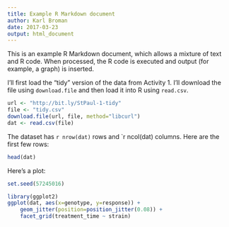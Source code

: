 ```yaml
---
title: Example R Markdown document
author: Karl Broman
date: 2017-03-23
output: html_document
---
```


This is an example R Markdown document, which allows a mixture of text
and R code. When processed, the R code is executed and output (for
example, a graph) is inserted.

I'll first load the "tidy" version of the data from Activity 1. I'll
download the file using `download.file` and then load it into R using
`read.csv`.

```r
url <- "http://bit.ly/StPaul-1-tidy"
file <- "tidy.csv"
download.file(url, file, method="libcurl")
dat <- read.csv(file)
```

The dataset has `r nrow(dat)` rows and `r ncol(dat) columns.
Here are the first few rows:

```r
head(dat)
```

Here's a plot:

```r
set.seed(57245016)
```

```r
library(ggplot2)
ggplot(dat, aes(x=genotype, y=response)) +
    geom_jitter(position=position_jitter(0.08)) +
    facet_grid(treatment_time ~ strain)
```
